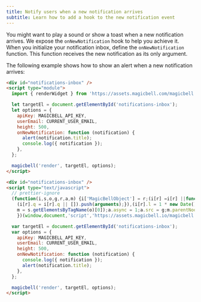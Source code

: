 ```yaml
---
title: Notify users when a new notification arrives
subtitle: Learn how to add a hook to the new notification event
---
```


You might want to play a sound or show a toast when a new notification arrives. We expose the `onNewNotification` hook to help you achieve it. When you initialize your notification inbox, define the `onNewNotification` function. This function receives the new notification as its only argument.

The following example shows how to show an alert when a new notification arrives:

<Tabs>

```html title=ESM hideHeader noTopBorderRadius
<div id="notifications-inbox" />
<script type="module">
  import { renderWidget } from 'https://assets.magicbell.com/magicbell.esm.js';

  let targetEl = document.getElementById('notifications-inbox');
  let options = {
    apiKey: MAGICBELL_API_KEY,
    userEmail: CURRENT_USER_EMAIL,
    height: 500,
    onNewNotification: function (notification) {
      alert(notification.title);
      console.log({ notification });
    },
  };

  magicbell('render', targetEl, options);
</script>
```

```html title=HTML hideHeader noTopBorderRadius
<div id="notifications-inbox" />
<script type="text/javascript">
  // prettier-ignore
  (function(i,s,o,g,r,a,m) {i['MagicBellObject'] = r;(i[r] =i[r] ||function() {
    (i[r].q = i[r].q || []).push(arguments);}),(i[r].l = 1 * new Date());(a = s.createElement(o)), (
    m = s.getElementsByTagName(o)[0]);a.async = 1;a.src = g;m.parentNode.insertBefore(a, m);
    })(window,document,'script','https://assets.magicbell.io/magicbell.min.js','magicbell');

  var targetEl = document.getElementById('notifications-inbox');
  var options = {
    apiKey: MAGICBELL_API_KEY,
    userEmail: CURRENT_USER_EMAIL,
    height: 500,
    onNewNotification: function (notification) {
      console.log({ notification });
      alert(notification.title);
    },
  };

  magicbell('render', targetEl, options);
</script>
```

</Tabs>
